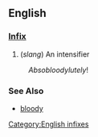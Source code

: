 ==English==
===[[Infix]]===

# (''slang'') An intensifier
:''Absobloodylutely''!
===See Also===
*[[bloody]]
[[Category:English infixes]]